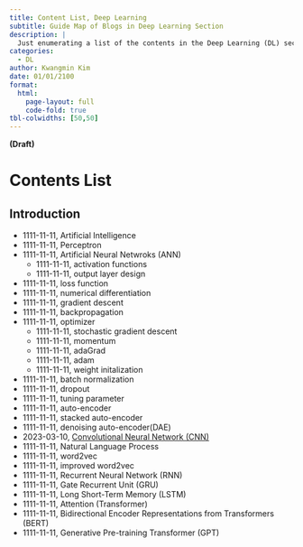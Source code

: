 ```yaml
---
title: Content List, Deep Learning
subtitle: Guide Map of Blogs in Deep Learning Section
description: |
  Just enumerating a list of the contents in the Deep Learning (DL) section 
categories:
  - DL
author: Kwangmin Kim
date: 01/01/2100
format: 
  html:
    page-layout: full
    code-fold: true
tbl-colwidths: [50,50]
---
```


**(Draft)**

# Contents List

## Introduction

* 1111-11-11, Artificial Intelligence
* 1111-11-11, Perceptron
* 1111-11-11, Artificial Neural Netwroks (ANN)
  * 1111-11-11, activation functions
  * 1111-11-11, output layer design
* 1111-11-11, loss function
* 1111-11-11, numerical differentiation
* 1111-11-11, gradient descent
* 1111-11-11, backpropagation
* 1111-11-11, optimizer
  * 1111-11-11, stochastic gradient descent
  * 1111-11-11, momentum
  * 1111-11-11, adaGrad
  * 1111-11-11, adam
  * 1111-11-11, weight initalization
* 1111-11-11, batch normalization
* 1111-11-11, dropout
* 1111-11-11, tuning parameter
* 1111-11-11, auto-encoder
* 1111-11-11, stacked auto-encoder
* 1111-11-11, denoising auto-encoder(DAE)
* 2023-03-10, [Convolutional Neural Network (CNN)](../2023-03-10_cnn/index.qmd)
* 1111-11-11, Natural Language Process
* 1111-11-11, word2vec
* 1111-11-11, improved word2vec
* 1111-11-11, Recurrent Neural Network (RNN)
* 1111-11-11, Gate Recurrent Unit (GRU)
* 1111-11-11, Long Short-Term Memory (LSTM)
* 1111-11-11, Attention (Transformer)
* 1111-11-11, Bidirectional Encoder Representations from Transformers (BERT)
* 1111-11-11, Generative Pre-training Transformer (GPT)
  